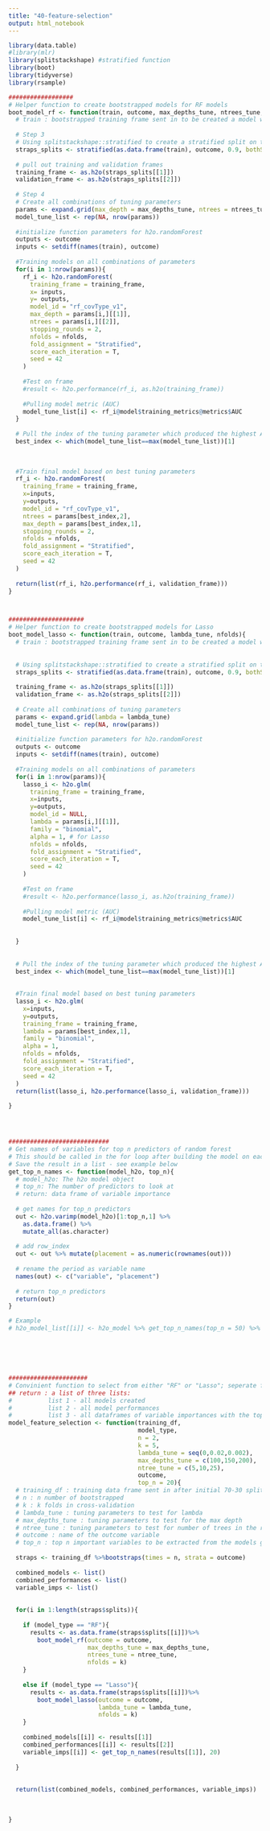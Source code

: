 ```yaml
---
title: "40-feature-selection"
output: html_notebook
---
```


```r
library(data.table)
#library(mlr)
library(splitstackshape) #stratified function
library(boot)
library(tidyverse)
library(rsample)
```

```r

##################
# Helper function to create bootstrapped models for RF models
boot_model_rf <- function(train, outcome, max_depths_tune, ntrees_tune, nfolds){  
  # train : bootstrapped training frame sent in to be created a model with
  
  # Step 3
  # Using splitstackshape::stratified to create a stratified split on the outcome variable - 90-10 split
  straps_splits <- stratified(as.data.frame(train), outcome, 0.9, bothSets = T) 
  
  # pull out training and validation frames
  training_frame <- as.h2o(straps_splits[[1]])
  validation_frame <- as.h2o(straps_splits[[2]])
  
  # Step 4
  # Create all combinations of tuning parameters
  params <- expand.grid(max_depth = max_depths_tune, ntrees = ntrees_tune)
  model_tune_list <- rep(NA, nrow(params))
  
  #initialize function parameters for h2o.randomForest
  outputs <- outcome
  inputs <- setdiff(names(train), outcome)
  
  #Training models on all combinations of parameters
  for(i in 1:nrow(params)){
    rf_i <- h2o.randomForest(
      training_frame = training_frame,
      x= inputs,
      y= outputs, 
      model_id = "rf_covType_v1",
      max_depth = params[i,][[1]],
      ntrees = params[i,][[2]], 
      stopping_rounds = 2,
      nfolds = nfolds,
      fold_assignment = "Stratified",
      score_each_iteration = T,
      seed = 42
    )
    
    #Test on frame
    #result <- h2o.performance(rf_i, as.h2o(training_frame))
    
    #Pulling model metric (AUC)
    model_tune_list[i] <- rf_i@model$training_metrics@metrics$AUC
  }
  
  # Pull the index of the tuning parameter which produced the highest AUC
  best_index <- which(model_tune_list==max(model_tune_list))[1]
  
  
  
  #Train final model based on best tuning parameters
  rf_i <- h2o.randomForest(
    training_frame = training_frame,
    x=inputs,
    y=outputs, 
    model_id = "rf_covType_v1",
    ntrees = params[best_index,2], 
    max_depth = params[best_index,1],
    stopping_rounds = 2,
    nfolds = nfolds,
    fold_assignment = "Stratified",
    score_each_iteration = T,
    seed = 42
  )
  
  return(list(rf_i, h2o.performance(rf_i, validation_frame)))
}



#####################
# Helper function to create bootstrapped models for Lasso 
boot_model_lasso <- function(train, outcome, lambda_tune, nfolds){  
  # train : bootstrapped training frame sent in to be created a model with
  
  
  # Using splitstackshape::stratified to create a stratified split on the outcome variable - 90-10 split
  straps_splits <- stratified(as.data.frame(train), outcome, 0.9, bothSets = T) 
  
  training_frame <- as.h2o(straps_splits[[1]])
  validation_frame <- as.h2o(straps_splits[[2]])
  
  # Create all combinations of tuning parameters
  params <- expand.grid(lambda = lambda_tune)
  model_tune_list <- rep(NA, nrow(params))
  
  #initialize function parameters for h2o.randomForest
  outputs <- outcome
  inputs <- setdiff(names(train), outcome)
  
  #Training models on all combinations of parameters
  for(i in 1:nrow(params)){
    lasso_i <- h2o.glm(
      training_frame = training_frame,
      x=inputs,
      y=outputs,
      model_id = NULL,
      lambda = params[i,][[1]],
      family = "binomial",
      alpha = 1, # for Lasso
      nfolds = nfolds,
      fold_assignment = "Stratified",
      score_each_iteration = T,
      seed = 42
    )
    
    #Test on frame
    #result <- h2o.performance(lasso_i, as.h2o(training_frame))
    
    #Pulling model metric (AUC)
    model_tune_list[i] <- rf_i@model$training_metrics@metrics$AUC
    
    
  }
  
  
  # Pull the index of the tuning parameter which produced the highest AUC
  best_index <- which(model_tune_list==max(model_tune_list))[1]
  
  
  #Train final model based on best tuning parameters
  lasso_i <- h2o.glm(
    x=inputs,
    y=outputs, 
    training_frame = training_frame,
    lambda = params[best_index,1],
    family = "binomial",
    alpha = 1,
    nfolds = nfolds,
    fold_assignment = "Stratified",
    score_each_iteration = T,
    seed = 42
  )
  return(list(lasso_i, h2o.performance(lasso_i, validation_frame)))
  
}




############################
# Get names of variables for top n predictors of random forest
# This should be called in the for loop after building the model on each bootstrap. 
# Save the result in a list - see example below
get_top_n_names <- function(model_h2o, top_n){
  # model_h2o: The h2o model object
  # top_n: The number of predictors to look at
  # return: data frame of variable importance
  
  # get names for top_n predictors
  out <- h2o.varimp(model_h2o)[1:top_n,1] %>% 
    as.data.frame() %>% 
    mutate_all(as.character)
  
  # add row_index
  out <- out %>% mutate(placement = as.numeric(rownames(out)))
  
  # rename the period as variable name
  names(out) <- c("variable", "placement")
  
  # return top_n predictors 
  return(out)
}

# Example
# h2o_model_list[[i]] <- h2o_model %>% get_top_n_names(top_n = 50) %>% as_tibble()






######################
# Convinient function to select from either "RF" or "Lasso"; seperate functions can be found in 41-modeling-rf and 42-modeling-lasso.
## return : a list of three lists: 
#          list 1 - all models created
#          list 2 - all model performances
#          list 3 - all dataframes of variable importances with the top_n
model_feature_selection <- function(training_df,
                                    model_type,
                                    n = 2,
                                    k = 5,
                                    lambda_tune = seq(0,0.02,0.002),
                                    max_depths_tune = c(100,150,200), 
                                    ntree_tune = c(5,10,25), 
                                    outcome,
                                    top_n = 20){
  # training_df : training data frame sent in after initial 70-30 split
  # n : n number of bootstrapped
  # k : k folds in cross-validation
  # lambda_tune : tuning parameters to test for lambda
  # max_depths_tune : tuning parameters to test for the max depth
  # ntree_tune : tuning parameters to test for number of trees in the random forest
  # outcome : name of the outcome variable
  # top_n : top n important variables to be extracted from the models generated
  
  straps <- training_df %>%bootstraps(times = n, strata = outcome)
  
  combined_models <- list()
  combined_performances <- list()
  variable_imps <- list()
  
  
  for(i in 1:length(straps$splits)){
    
    if (model_type == "RF"){
      results <- as.data.frame(straps$splits[[i]])%>%
        boot_model_rf(outcome = outcome, 
                      max_depths_tune = max_depths_tune, 
                      ntrees_tune = ntree_tune, 
                      nfolds = k)
    }
    
    else if (model_type == "Lasso"){
      results <- as.data.frame(straps$splits[[i]])%>%
        boot_model_lasso(outcome = outcome, 
                         lambda_tune = lambda_tune, 
                         nfolds = k)      
    }
    
    combined_models[[i]] <- results[[1]]
    combined_performances[[i]] <- results[[2]]
    variable_imps[[i]] <- get_top_n_names(results[[1]], 20)
    
  }
  
  
  return(list(combined_models, combined_performances, variable_imps))
  
  
  
}

```

